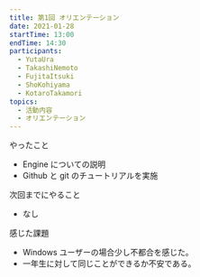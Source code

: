 ```yaml
---
title: 第1回 オリエンテーション
date: 2021-01-28
startTime: 13:00
endTime: 14:30
participants:
  - YutaUra
  - TakashiNemoto
  - FujitaItsuki
  - ShoKohiyama
  - KotaroTakamori
topics:
  - 活動内容
  - オリエンテーション
---
```


やったこと

- Engine についての説明
- Github と git のチュートリアルを実施

次回までにやること

- なし

感じた課題

- Windows ユーザーの場合少し不都合を感じた。
- 一年生に対して同じことができるか不安である。
